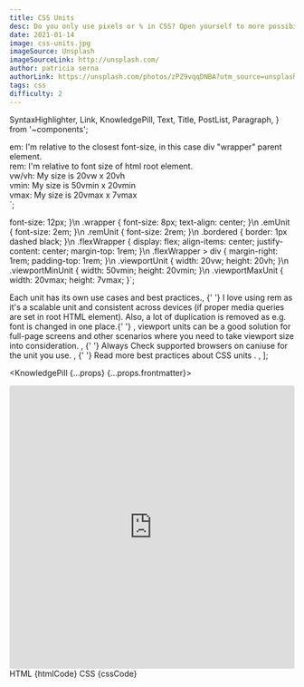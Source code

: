 ```yaml
---
title: CSS Units
desc: Do you only use pixels or % in CSS? Open yourself to more possibilities and best practices with other available units.
date: 2021-01-14
image: css-units.jpg
imageSource: Unsplash
imageSourceLink: http://unsplash.com/
author: patricia serna
authorLink: https://unsplash.com/photos/zPZ9vqqDNBA?utm_source=unsplash&utm_medium=referral&utm_content=creditShareLink
tags: css
difficulty: 2
---
```


  SyntaxHighlighter,
  Link,
  KnowledgePill,
  Text,
  Title,
  PostList,
  Paragraph,
} from '~components';

   <!-- em unit - 2em * 8px = 16px -->
   <div class="emUnit">
      em: I'm relative to the closest font-size, in this case div "wrapper" parent element.
   </div>
   <!-- rem unit - 2em * 12px = 24px -->
   <div class="remUnit">
      rem: I'm relative to font size of html root element.
   </div>
   <div class="flexWrapper">
      <div class="viewportUnit bordered">
         <!-- vw, vh - viewport width & viewport height -->
         vw/vh: My size is 20vw x 20vh
      </div>
      <!-- vmin - take what's smaller vw or vh -->
      <div class="viewportMinUnit bordered">
         vmin: My size is 50vmin x 20vmin
      </div>
      <!-- vmax - take what's bigger vw or vh -->
      <div class="viewportMaxUnit bordered">
         vmax: My size is 20vmax x 7vmax
      </div>
   </div>
</div>`;

  font-size: 12px;
}\n
.wrapper {
  font-size: 8px;
  text-align: center;
}\n
.emUnit {
  font-size: 2em;
}\n
.remUnit {
  font-size: 2rem;
}\n
.bordered {
  border: 1px dashed black;
}\n
.flexWrapper {
  display: flex;
  align-items: center;
  justify-content: center;
  margin-top: 1rem;
}\n
.flexWrapper > div { 
  margin-right: 1rem;
  padding-top: 1rem;
}\n
.viewportUnit {
  width: 20vw;
  height: 20vh;
}\n
.viewportMinUnit {
  width: 50vmin;
  height: 20vmin;
}\n
.viewportMaxUnit {
  width: 20vmax;
  height: 7vmax;
}`;

  <Text> Each unit has its own use cases and best practices.</Text>,
  <Text>
    {' '}
    I love using <Text code>rem</Text> as it's a scalable unit and consistent across
    devices (if proper media queries are set in root HTML element). Also, a lot of
    duplication is removed as e.g. font is changed in one place.{' '}
  </Text>,
  <Text>
    <Text code>viewport</Text> units can be a good solution for full-page
    screens and other scenarios where you need to take viewport size into
    consideration.
  </Text>,
  <Text>
    {' '}
    Always Check supported browsers on <Link href="https://caniuse.com/">
      caniuse
    </Link> for the unit you use.
  </Text>,
  <Text>
    {' '}
    Read more <Link href="https://gist.github.com/basham/2175a16ab7c60ce8e001">
      best practices about CSS units
    </Link>.
  </Text>,
];

<KnowledgePill {...props} {...props.frontmatter}>
  <Title level={4} transform="none">
    Preview
  </Title>
  <Paragraph>
    <iframe
      src="https://codesandbox.io/embed/fancy-https-opl2c?fontsize=14&hidenavigation=1&theme=dark"
      style="width:100%; height:500px; border:0; border-radius: 4px; overflow:hidden;"
      title="fancy-https-opl2c"
      allow="accelerometer; ambient-light-sensor; camera; encrypted-media; geolocation; gyroscope; hid; microphone; midi; payment; usb; vr; xr-spatial-tracking"
      sandbox="allow-forms allow-modals allow-popups allow-presentation allow-same-origin allow-scripts"
    ></iframe>
  </Paragraph>
  <Title level={4} transform="none">
    Relative units
  </Title>
  <Text size="small">HTML</Text>
  <SyntaxHighlighter language="htmlembedded">{htmlCode}</SyntaxHighlighter>
  <Text size="small">CSS</Text>
  <SyntaxHighlighter language="css">{cssCode}</SyntaxHighlighter>
  <Title level={4} transform="none">
    Explanation
  </Title>
  <PostList data={listData} />
</KnowledgePill>
